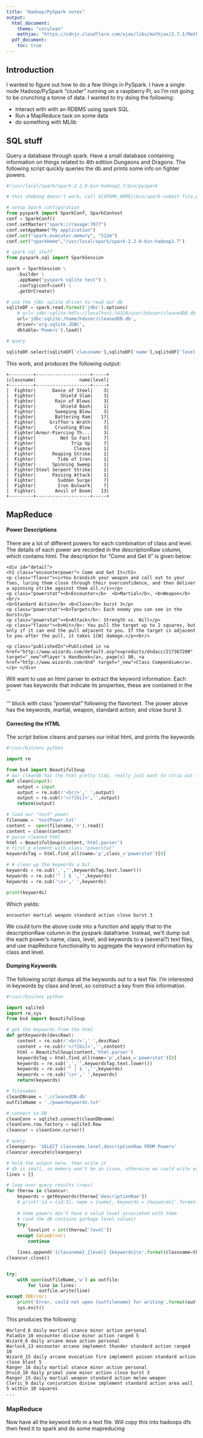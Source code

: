 ```yaml
---
title: "Hadoop/PySpark notes"
output:
  html_document:
    theme: "cerulean" 
    mathjax: "https://cdnjs.cloudflare.com/ajax/libs/mathjax/2.7.1/MathJax.js?config=TeX-AMS-MML_HTMLorMML"
  pdf_document:
    toc: true
---
```


## Introduction
I wanted to figure out how to do a few things in PySpark. I have a single node Hadoop/PySpark "cluster" running on a raspberry Pi, so I'm not going to be crunching a tonne of data. I wanted to try doing the following:

  * Interact with with an RDBMS using spark SQL
  * Run a MapReduce task on some data
  * do something with MLlib


## SQL stuff

Query a database through spark. Have a small database containing information on things related to 4th edition Dungeons and Dragons. The following script quickly queries the db and prints some info on fighter powers.

```python
#!/usr/local/spark/spark-2.2.0-bin-hadoop2.7/bin/pyspark

# this shebang doesn't work, call ${SPARK_HOME}/bin/spark-submit file.py

# setup Spark configuration
from pyspark import SparkConf, SparkContext
conf = SparkConf()
conf.setMaster("spark://ravage:7077")
conf.setAppName("My application")
conf.set("spark.executor.memory", "512m")
conf.set("sparkHome","/usr/local/spark/spark-2.2.0-bin-hadoop2.7")

# spark sql stuff
from pyspark.sql import SparkSession

spark = SparkSession \
    .builder \
    .appName("pyspark sqlite test") \
    .config(conf=conf) \
    .getOrCreate()

# use the jdbc sqlite driver to read our db
sqliteDF = spark.read.format('jdbc').options(
    # url='jdbc:sqlite:hdfs://localhost:54310/user/hduser/cleanedDB.db',
    url='jdbc:sqlite:/home/hduser/cleanedDB.db',
    driver='org.sqlite.JDBC',
    dbtable='Powers').load()

# query

sqliteDF.select(sqliteDF['classname'],sqliteDF['name'],sqliteDF['level']).filter(sqliteDF['classname'] == 'Fighter').show()

```

This work, and produces the following output:

```
+---------+--------------------+-----+
|classname|                name|level|
+---------+--------------------+-----+
|  Fighter|      Dance of Steel|    3|
|  Fighter|         Shield Slam|    3|
|  Fighter|       Rain of Blows|    3|
|  Fighter|         Shield Bash|    1|
|  Fighter|       Sweeping Blow|    3|
|  Fighter|       Battering Ram|   17|
|  Fighter|     Griffon's Wrath|    7|
|  Fighter|       Crushing Blow|    3|
|  Fighter|Armor-Piercing Th...|    3|
|  Fighter|         Not So Fast|    7|
|  Fighter|             Trip Up|    7|
|  Fighter|              Cleave|    1|
|  Fighter|      Reaping Strike|    1|
|  Fighter|        Tide of Iron|    1|
|  Fighter|      Spinning Sweep|    1|
|  Fighter|Steel Serpent Strike|    1|
|  Fighter|      Passing Attack|    1|
|  Fighter|        Sudden Surge|    7|
|  Fighter|        Iron Bulwark|    7|
|  Fighter|       Anvil of Doom|   13|
+---------+--------------------+-----+
```

## MapReduce

#### Power Descriptions
There are a lot of different powers for each combination of class and level. The details of each power are recorded in the descriptionRaw column, which contains html. The description for "Come and Get it" is given below:

```
<div id="detail"> 
<h1 class="encounterpower"> Come and Get It</h1>
<p class="flavor"><i>You brandish your weapon and call out to your foes, luring them close through their overconfidence, and then deliver a spinning strike against them all.</i></p>
<p class="powerstat"><b>Encounter</b>  <b>Martial</b>, <b>Weapon</b><br/>
<b>Standard Action</b> <b>Close</b> burst 3</p>
<p class="powerstat"><b>Target</b>: Each enemy you can see in the burst</p>
<p class="powerstat"><b>Attack</b>: Strength vs. Will</p>
<p class="flavor"><b>Hit</b>: You pull the target up to 2 squares, but only if it can end the pull adjacent to you. If the target is adjacent to you after the pull, it takes 1[W] damage.</p><br/>

<p class="publishedIn">Published in <a href="http://www.wizards.com/default.asp?x=products/dndacc/217367200" target="_new">Player's Handbook</a>, page(s) 80, <a href="http://www.wizards.com/dnd" target="_new">Class Compendium</a>.</p> </div>
```

Will want to use an html parser to extract the keyword information. Each power has keywords that indicate its properties, these are contained in the '''<p>''' block with class "powerstat" following the flavortext. The power above has the keywords, martial, weapon, standard action, and close burst 3. 

#### Correcting the HTML
The script below cleans and parses our initial html, and prints the keywords 


```python
#!/usr/bin/env python

import re

from bs4 import BeautifulSoup
# our cleandb has the html pretty tidy, really just want to strip out the <b>, <i>, and <br/> tags
def clean(input):
    output = input
    output = re.sub(r'<br/>',' ',output)
    output = re.sub(r'</?[bi]>','',output)
    return(output)

# load our "test" power
filename = 'testPower.txt'
content =  open(filename,'r').read()
content = clean(content)
# parse cleaned html
html = BeautifulSoup(content,'html.parser')
# first p element with class "powerstat"
keywordsTag = html.find_all(name='p',class_='powerstat')[0]

# # clean up the keywords a bit
keywords = re.sub(',','',keywordsTag.text.lower())
keywords = re.sub('^ | $ ','',keywords)
keywords = re.sub('\s+',' ',keywords)

print(keywords)

```
Which yields:
```
encounter martial weapon standard action close burst 3
```

We could turn the above code into a function and apply that to the descriptionRaw column in the pyspark dataframe. Instead, we'll dump out the each power's name, class, level, and keywords to a (several?) text files, and use mapReduce functionality to aggregate the keyword information by class and level.

#### Dumping Keywords

The following script dumps all the keywords out to a text file. I'm interested in keywords by class and level, so construct a key from this information.

```python
#!/usr/bin/env python

import sqlite3
import re,sys
from bs4 import BeautifulSoup

# get the keywords from the html
def getKeywords(descRaw):
    content = re.sub(r'<br/>',' ',descRaw)
    content = re.sub(r'</?[bi]>','',content)
    html = BeautifulSoup(content,'html.parser')
    keywordsTag = html.find_all(name='p',class_='powerstat')[0]
    keywords = re.sub(',','',keywordsTag.text.lower())
    keywords = re.sub('^ | $ ','',keywords)
    keywords = re.sub('\s+',' ',keywords)
    return(keywords)

# filenames
cleanDBname = './cleanedDB.db'
outfileName = './powerKeywords.txt'

# connect to DB
cleanConn = sqlite3.connect(cleanDBname)
cleanConn.row_factory = sqlite3.Row
cleancur = cleanConn.cursor()

# query
cleanquery= 'SELECT classname,level,descriptionRaw FROM Powers'
cleancur.execute(cleanquery)

# hold the output here, then write it
# db is small, so memory won't be an issue, otherwise we could write each line as we retreive its row
lines = []

# loop over query results (rows)
for therow in cleancur:
    keywords = getKeywords(therow['descriptionRaw'])
    # print('id = {id:5}, name = {name}, keywords = {keywords}'.format(id=therow['id'],name=therow['name'],keywords=keywords))
    
    # Some powers don't have a valid level associated with them
    # (and the db contains garbage level values)
    try:
        levelint = int(therow['level'])
    except ValueError:
        continue

    lines.append('{classname}_{level} {keywords}\n'.format(classname=therow['classname'],level=therow['level'],keywords=keywords))
cleancur.close()


try:
    with open(outfileName,'w') as outfile:
        for line in lines:
            outfile.write(line)
except IOError:
    print('Error, could not open {outfilename} for writing'.format(outfilename=outfileName))
    sys.exit()

```

This produces the following:

```
Warlord_6 daily martial stance minor action personal 
Paladin_10 encounter divine minor action ranged 5
Wizard_6 daily arcane move action personal 
Warlock_13 encounter arcane implement thunder standard action ranged 10
Wizard_15 daily arcane evocation fire implement poison standard action close blast 5
Ranger_16 daily martial stance minor action personal 
Druid_10 daily primal zone minor action close burst 3
Ranger_15 daily martial weapon standard action melee weapon
Cleric_9 daily conjuration divine implement standard action area wall 5 within 10 squares
...
```


### MapReduce

Now have all the keyword info in a text file. Will copy this into hadoops dfs then feed it to spark and do some mapreducing

